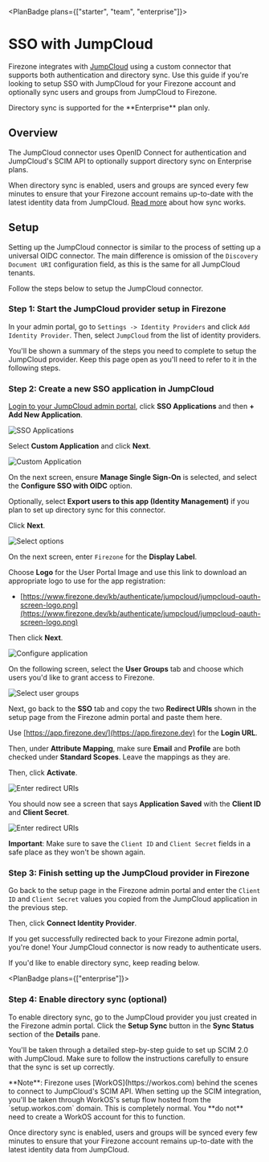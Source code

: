 
<PlanBadge plans={["starter", "team", "enterprise"]}>

# SSO with JumpCloud

</PlanBadge>

Firezone integrates with [JumpCloud](https://www.jumpcloud.com) using a custom
connector that supports both authentication and directory sync. Use this guide
if you're looking to setup SSO with JumpCloud for your Firezone account and
optionally sync users and groups from JumpCloud to Firezone.

<Alert color="info">
  Directory sync is supported for the **Enterprise** plan only.
</Alert>

## Overview

The JumpCloud connector uses OpenID Connect for authentication and JumpCloud's
SCIM API to optionally support directory sync on Enterprise plans.

When directory sync is enabled, users and groups are synced every few minutes to
ensure that your Firezone account remains up-to-date with the latest identity
data from JumpCloud. [Read more](/kb/authenticate/directory-sync) about how sync
works.

## Setup

Setting up the JumpCloud connector is similar to the process of setting up a
universal OIDC connector. The main difference is omission of the
`Discovery Document URI` configuration field, as this is the same for all
JumpCloud tenants.

Follow the steps below to setup the JumpCloud connector.

### Step 1: Start the JumpCloud provider setup in Firezone

In your admin portal, go to `Settings -> Identity Providers` and click
`Add Identity Provider`. Then, select `JumpCloud` from the list of identity
providers.

You'll be shown a summary of the steps you need to complete to setup the
JumpCloud provider. Keep this page open as you'll need to refer to it in the
following steps.

### Step 2: Create a new SSO application in JumpCloud

[Login to your JumpCloud admin portal](https://console.jumpcloud.com/login),
click **SSO Applications** and then **+ Add New Application**.

<Link
  href="/images/kb/authenticate/jumpcloud/1-add-application.png"
  target="_blank"
>
  <Image
    src="/images/kb/authenticate/jumpcloud/1-add-application.png"
    alt="SSO Applications"
    width={1200}
    height={1200}
  />
</Link>

Select **Custom Application** and click **Next**.

<Link
  href="/images/kb/authenticate/jumpcloud/2-custom-application.png"
  target="_blank"
>
  <Image
    src="/images/kb/authenticate/jumpcloud/2-custom-application.png"
    alt="Custom Application"
    width={1200}
    height={1200}
  />
</Link>

On the next screen, ensure **Manage Single Sign-On** is selected, and select the
**Configure SSO with OIDC** option.

Optionally, select **Export users to this app (Identity Management)** if you
plan to set up directory sync for this connector.

Click **Next**.

<Link
  href="/images/kb/authenticate/jumpcloud/3-select-options.png"
  target="_blank"
>
  <Image
    src="/images/kb/authenticate/jumpcloud/3-select-options.png"
    alt="Select options"
    width={1200}
    height={1200}
  />
</Link>

On the next screen, enter `Firezone` for the **Display Label**.

Choose **Logo** for the User Portal Image and use this link to download an
appropriate logo to use for the app registration:

- [https://www.firezone.dev/kb/authenticate/jumpcloud/jumpcloud-oauth-screen-logo.png](https://www.firezone.dev/kb/authenticate/jumpcloud/jumpcloud-oauth-screen-logo.png)

Then click **Next**.

<Link
  href="/images/kb/authenticate/jumpcloud/4-configure-application.png"
  target="_blank"
>
  <Image
    src="/images/kb/authenticate/jumpcloud/4-configure-application.png"
    alt="Configure application"
    width={1200}
    height={1200}
  />
</Link>

On the following screen, select the **User Groups** tab and choose which users
you'd like to grant access to Firezone.

<Link
  href="/images/kb/authenticate/jumpcloud/5-select-user-groups.png"
  target="_blank"
>
  <Image
    src="/images/kb/authenticate/jumpcloud/5-select-user-groups.png"
    alt="Select user groups"
    width={1200}
    height={1200}
  />
</Link>

Next, go back to the **SSO** tab and copy the two **Redirect URIs** shown in the
setup page from the Firezone admin portal and paste them here.

Use [https://app.firezone.dev/](https://app.firezone.dev) for the **Login URL**.

Then, under **Attribute Mapping**, make sure **Email** and **Profile** are both
checked under **Standard Scopes**. Leave the mappings as they are.

Then, click **Activate**.

<Link
  href="/images/kb/authenticate/jumpcloud/6-enter-redirect-uris.png"
  target="_blank"
>
  <Image
    src="/images/kb/authenticate/jumpcloud/6-enter-redirect-uris.png"
    alt="Enter redirect URIs"
    width={1200}
    height={1200}
  />
</Link>

You should now see a screen that says **Application Saved** with the **Client
ID** and **Client Secret**.

<Link
  href="/images/kb/authenticate/jumpcloud/7-copy-client-details.png"
  target="_blank"
>
  <Image
    src="/images/kb/authenticate/jumpcloud/7-copy-client-details.png"
    alt="Enter redirect URIs"
    width={1200}
    height={1200}
  />
</Link>

**Important**: Make sure to save the `Client ID` and `Client Secret` fields in a
safe place as they won't be shown again.

### Step 3: Finish setting up the JumpCloud provider in Firezone

Go back to the setup page in the Firezone admin portal and enter the `Client ID`
and `Client Secret` values you copied from the JumpCloud application in the
previous step.

Then, click **Connect Identity Provider**.

If you get successfully redirected back to your Firezone admin portal, you're
done! Your JumpCloud connector is now ready to authenticate users.

If you'd like to enable directory sync, keep reading below.

<PlanBadge plans={["enterprise"]}>

### Step 4: Enable directory sync (optional)

</PlanBadge>

To enable directory sync, go to the JumpCloud provider you just created in the
Firezone admin portal. Click the **Setup Sync** button in the **Sync Status**
section of the **Details** pane.

You'll be taken through a detailed step-by-step guide to set up SCIM 2.0 with
JumpCloud. Make sure to follow the instructions carefully to ensure that the
sync is set up correctly.

<Alert color="warning">
  **Note**: Firezone uses [WorkOS](https://workos.com) behind the scenes to
  connect to JumpCloud's SCIM API. When setting up the SCIM integration, you'll
  be taken through WorkOS's setup flow hosted from the `setup.workos.com`
  domain. This is completely normal. You **do not** need to create a WorkOS
  account for this to function.
</Alert>

Once directory sync is enabled, users and groups will be synced every few
minutes to ensure that your Firezone account remains up-to-date with the latest
identity data from JumpCloud.

<SupportOptions />
